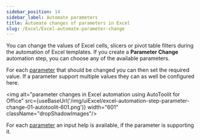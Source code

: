 ```yaml
---
sidebar_position: 14
sidebar_label: Automate parameters
title: Automate changes of parameters in Excel
slug: /Excel/Excel-automate-parameter-change
---
```


You can change the values of Excel cells, slicers or pivot table filters during the automation of Excel templates.
If you create a **Parameter Change** automation step, you can choose any of the available parameters.

For each [parameter](Excel-selection-parameters-for-automation) that should be changed you can then set the required value. If a parameter support multiple values they can as well be configured here.

<img alt="parameter changes in Excel automation using AutoToolit for Office" src={useBaseUrl('/img/uiExcel/excel-automation-step-parameter-change-01-autotoolit-601.png')} width="601" className="dropShadowImages"/>

For each [parameter](Excel-selection-parameters-for-automation) an input help is available, if the parameter is supporting it.